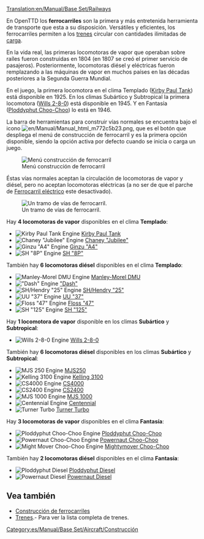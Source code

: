 [[Translation:en/Manual/Base Set/Railways]]
{{es/Manual/Base Set/Tipos de ferrocarril}}

En OpenTTD los '''ferrocarriles''' son la primera y más entretenida herramienta de transporte que esta a su disposición. Versátiles y eficientes, los ferrocarriles permiten a los [[es/Manual/Trenes|trenes]] circular con cantidades ilimitadas de [[es/Manual/Carga|carga]].

En la vida real, las primeras locomotoras de vapor que operaban sobre raíles fueron construidas en 1804 (en 1807 se creó el primer servicio de pasajeros). Posteriormente, locomotoras diésel y eléctricas fueron remplazando a las máquinas de vapor en muchos países en las décadas posteriores a la Segunda Guerra Mundial.

En el juego, la primera locomotora en el clima Templado ([[es/Manual/Base Set/Trains/Kirby Paul Tank|Kirby Paul Tank]]) está disponible en 1925. En los climas Subártico y Subtropical la primera locomotora ([[es/Manual/Base Set/Trains/Wills 2-8-0|Wills 2-8-0]]) está disponible en 1945. Y en Fantasía ([[es/Manual/Base Set/Trains/Ploddyphut Choo-Choo|Ploddyphut Choo-Choo]]) lo está en 1946.

La barra de herramientas para construir vías normales se encuentra bajo el icono [[File:en/Manual/Manual html m772c5b23.png]], que es el botón que despliega el menú de construcción de ferrocarril y es la primera opción disponible, siendo la opción activa por defecto cuando se inicia o carga un juego.

[[File:es/Manual/Openttd-rail1.png|none|Menú construcción de ferrocarril]]

Éstas vías normales aceptan la circulación de locomotoras de vapor y diésel, pero no aceptan locomotoras eléctricas (a no ser de que el parche de [[es/Manual/Base Set/Ferrocarril eléctrico|Ferrocarril eléctrico]] este desactivado).

[[File:en/Manual/Base Set/Railway.png|none|frame|Un tramo de vías de ferrocarril.]]


Hay '''4 locomotoras de vapor''' disponibles en el clima '''Templado''':
*[[File:en/Manual/Base Set/Trains/Kirbypaultank.png|Kirby Paul Tank Engine]] [[es/Manual/Base Set/Trains/Kirby Paul Tank|Kirby Paul Tank]]
*[[File:en/Manual/Base Set/Trains/Chaneyjubilee.png|Chaney "Jubilee" Engine]] [[es/Manual/Base Set/Trains/Chaney 'Jubilee'|Chaney "Jubilee"]]
*[[File:en/Manual/Base Set/Trains/Ginzua4.png|Ginzu "A4" Engine]] [[es/Manual/Base Set/Trains/Ginzu 'A4'|Ginzu "A4"]]
*[[File:en/Manual/Base Set/Trains/Sh8p.png|SH "8P" Engine]] [[es/Manual/Base Set/Trains/SH '8P'|SH "8P"]]
También hay '''6 locomotoras diésel''' disponibles en el clima '''Templado''':
*[[File:en/Manual/Base Set/Trains/Manleymoreldmu.png|Manley-Morel DMU Engine]] [[es/Manual/Base Set/Trains/Manley-Morel DMU|Manley-Morel DMU]]
*[[File:en/Manual/Base Set/Trains/Dash.png|"Dash" Engine]] [[es/Manual/Base Set/Trains/Dash|"Dash"]]
*[[File:en/Manual/Base Set/Trains/Shhendry25.png|SH/Hendry "25" Engine]] [[es/Manual/Base Set/Trains/Hendry '25'|SH/Hendry "25"]]
*[[File:en/Manual/Base Set/Trains/Uu37.png|UU "37" Engine]] [[es/Manual/Base Set/Trains/UU '37'|UU "37"]]
*[[File:en/Manual/Base Set/Trains/Floss47.png|Floss "47" Engine]] [[es/Manual/Base Set/Trains/Floss '47'|Floss "47"]]
*[[File:en/Manual/Base Set/Trains/Sh125.png|SH "125" Engine]] [[es/Manual/Base Set/Trains/SH '125'|SH "125"]]


Hay '''1 locomotora de vapor''' disponible en los climas '''Subártico''' y '''Subtropical''':
*[[File:en/Manual/Base Set/Trains/Wills280.png|Wills 2-8-0 Engine]] [[es/Manual/Base Set/Trains/Wills 2-8-0|Wills 2-8-0]]
También hay '''6 locomotoras diésel''' disponibles en los climas '''Subártico''' y '''Subtropical''':
*[[File:en/Manual/Base Set/Trains/Mjs250.png|MJS 250 Engine]] [[es/Manual/Base Set/Trains/MJS250|MJS250]]
*[[File:en/Manual/Base Set/Trains/Kelling3100.png|Kelling 3100 Engine]] [[es/Manual/Base Set/Trains/Kelling 3100|Kelling 3100]]
*[[File:en/Manual/Base Set/Trains/Cs4000.png|CS4000 Engine]] [[es/Manual/Base Set/Trains/CS4000|CS4000]]
*[[File:en/Manual/Base Set/Trains/Cs2400.png|CS2400 Engine]] [[es/Manual/Base Set/Trains/CS2400|CS2400]]
*[[File:en/Manual/Base Set/Trains/Mjs1000.png|MJS 1000 Engine]] [[es/Manual/Base Set/Trains/MJS 1000|MJS 1000]]
*[[File:en/Manual/Base Set/Trains/Centennial.png|Centennial Engine]] [[es/Manual/Base Set/Trains/Centennial|Centennial]]
*[[File:en/Manual/Base Set/Trains/Turnerturbo.png|Turner Turbo]] [[es/Manual/Base Set/Trains/Turner Turbo|Turner Turbo]]


Hay '''3 locomotoras de vapor''' disponibles en el clima '''Fantasía''':
*[[File:en/Manual/Base Set/Trains/Ploddyphutchoochoo.png|Ploddyphut Choo-Choo Engine]] [[es/Manual/Base Set/Trains/Ploddyphut Choo-Choo|Ploddyphut Choo-Choo]]
*[[File:en/Manual/Base Set/Trains/Powernautchoochoo.png|Powernaut Choo-Choo Engine]] [[es/Manual/Base Set/Trains/Powernaut Choo-Choo|Powernaut Choo-Choo]]
*[[File:en/Manual/Base Set/Trains/Mightymoverchoochoo.png|Might Mover Choo-Choo Engine]] [[es/Manual/Base Set/Trains/Mightymover Choo-Choo|Mightymover Choo-Choo]]
También hay '''2 locomotoras diésel''' disponibles en el clima '''Fantasía''':
*[[File:en/Manual/Base Set/Trains/Ploddyphutdiesel.png|Ploddyphut Diesel]] [[es/Manual/Base Set/Trains/Ploddyphut Diesel|Ploddyphut Diesel]]
*[[File:en/Manual/Base Set/Trains/Powernautdiesel.png|Powernaut Diesel]] [[es/Manual/Base Set/Trains/Powernaut Diesel|Powernaut Diesel]]


==Vea también==
*[[es/Manual/Construcción de ferrocarriles|Construcción de ferrocarriles]]
*[[es/Manual/Trenes|Trenes]].- Para ver la lista completa de trenes.

[[Category:es/Manual/Base Set/Aircraft/Construcción]]